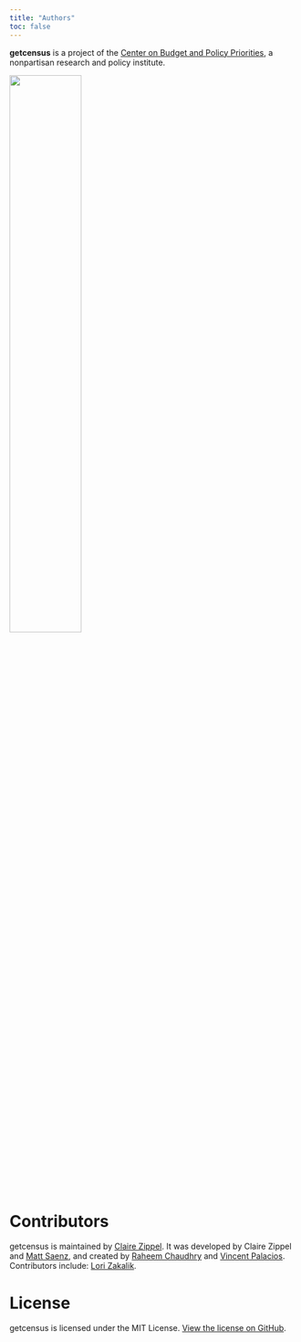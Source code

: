 ```yaml
---
title: "Authors"
toc: false
---
```


::: {layout="[70,30]"}

**getcensus** is a project of the [Center on Budget and Policy Priorities](https://www.cbpp.org), a nonpartisan research and policy institute.

<img src="resources/cbpp-logo.png" alt="" align="middle" width="50%"/>

:::

# Contributors

getcensus is maintained by [Claire Zippel](https://www.cbpp.org/about/our-staff/claire-zippel). It was developed by Claire Zippel and [Matt Saenz](https://github.com/matt-saenz), and created by [Raheem Chaudhry](https://github.com/raheem03) and [Vincent Palacios](https://github.com/vincentpalacios). Contributors include: [Lori Zakalik](https://github.com/lzak88).

# License

getcensus is licensed under the MIT License. [View the license on GitHub](https://github.com/CenterOnBudget/getcensus/blob/master/LICENSE).

